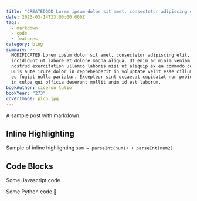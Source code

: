 ```yaml
---
title: "CREATEDDDD Lorem ipsum dolor sit amet, consectetur adipiscing elit,"
date: 2023-03-14T23:00:00.000Z
tags:
  - markdown
  - code
  - features
category: blog
summary: >-
  MODIFICATED Lorem ipsum dolor sit amet, consectetur adipiscing elit, sed do eiusmod tempor
  incididunt ut labore et dolore magna aliqua. Ut enim ad minim veniam, quis
  nostrud exercitation ullamco laboris nisi ut aliquip ex ea commodo consequat.
  Duis aute irure dolor in reprehenderit in voluptate velit esse cillum dolore
  eu fugiat nulla pariatur. Excepteur sint occaecat cupidatat non proident, sunt
  in culpa qui officia deserunt mollit anim id est laborum.
bookAuthor: ciceron tulio
bookYear: "273"
coverImage: pic5.jpg
---
```


A sample post with markdown.

## Inline Highlighting

Sample of inline highlighting `sum = parseInt(num1) + parseInt(num2)`

## Code Blocks

Some Javascript code

Some Python code 🐍
